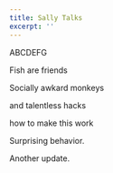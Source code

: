 ```yaml
---
title: Sally Talks
excerpt: ''
---
```


ABCDEFG

Fish are friends

Socially awkard monkeys

and talentless hacks

how to make this work

Surprising behavior.

Another update.
